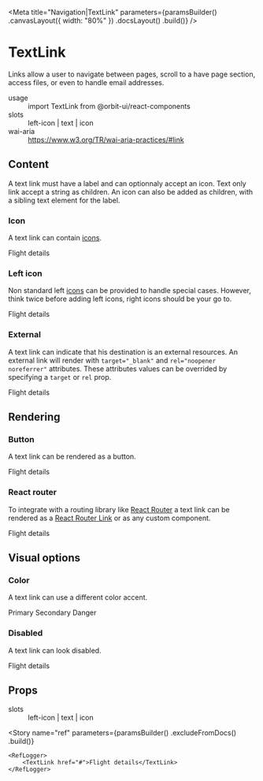 
<Meta
    title="Navigation|TextLink"
    parameters={paramsBuilder()
        .canvasLayout({ width: "80%" })
        .docsLayout(<ReactComponentsLayout sourcePath="/packages/react-components/src/link/src" />)
        .build()}
/>

# TextLink

Links allow a user to navigate between pages, scroll to a have page section, access files, or even to handle email addresses.

<dl>
    <div>
        <dt>usage</dt>
        <dd>import TextLink from @orbit-ui/react-components</dd>
    </div>
    <div>
        <dt>slots</dt>
        <dd>left-icon | text | icon</dd>
    </div>
    <div>
        <dt>wai-aria</dt>
        <dd><a href="https://www.w3.org/TR/wai-aria-practices/#link">https://www.w3.org/TR/wai-aria-practices/#link</a></dd>
    </div>
</dl>

## Content

A text link must have a label and can optionnaly accept an icon. Text only link accept a string as children. An icon can also be added as children, with a sibling text element for the label.

### Icon

A text link can contain [icons](?path=/docs/materials-icons--page).

<Preview>
    <Story name="icon">
        <TextLink href="#">
            <Text>Flight details</Text>
            <WarningIcon />
        </TextLink>
    </Story>
</Preview>

### Left icon

Non standard left [icons](?path=/docs/materials-icons--page) can be provided to handle special cases. However, think twice before adding left icons, right icons should be your go to.

<Preview>
    <Story name="left icon">
        <TextLink href="#">
            <WarningIcon slot="left-icon" />
            <Text>Flight details</Text>
        </TextLink>
    </Story>
</Preview>

### External

A text link can indicate that his destination is an external resources. An external link will render with `target="_blank"` and `rel="noopener noreferrer"` attributes. These attributes values can be overrided by specifying a `target` or `rel` prop.

<Preview>
    <Story name="external">
        <TextLink external href="#">Flight details</TextLink>
    </Story>
</Preview>

## Rendering

### Button

A text link can be rendered as a button.

<Preview>
    <Story name="button">
        <TextLink as="button">Flight details</TextLink>
    </Story>
</Preview>

### React router

To integrate with a routing library like [React Router](https://reactrouter.com) a text link can be rendered as a [React Router Link](https://reactrouter.com/web/api/Link) or as any custom component.

<Preview>
    <Story name="react router link">
        <TextLink as={RouterLink} to="/flight-details">
            Flight details
        </TextLink>
    </Story>
</Preview>

## Visual options

### Color

A text link can use a different color accent.

<Preview>
    <Story name="color">
        <Inline>
            <TextLink color="primary" href="#">Primary</TextLink>
            <TextLink color="secondary" href="#">Secondary</TextLink>
            <TextLink color="danger" href="#">Danger</TextLink>
        </Inline>
    </Story>
</Preview>

### Disabled

A text link can look disabled.

<Preview>
    <Story name="disabled">
        <TextLink disabled href="#">Flight details</TextLink>
    </Story>
</Preview>

## Props

<dl>
    <div>
        <dt>slots</dt>
        <dd>left-icon | text | icon</dd>
    </div>
</dl>

<Props of={InnerTextLink} />

<Story
    name="ref"
    parameters={paramsBuilder()
        .excludeFromDocs()
        .build()}
>
    <RefLogger>
        <TextLink href="#">Flight details</TextLink>
    </RefLogger>
</Story>

